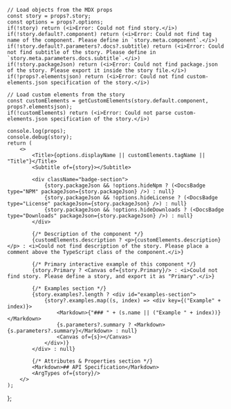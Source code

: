 

    // Load objects from the MDX props
    const story = props?.story;
    const options = props?.options;
    if(!story) return (<i>Error: Could not find story.</i>)
    if(!story.default?.component) return (<i>Error: Could not find tag name of the component. Please define in `story.meta.component`.</i>)
    if(!story.default?.parameters?.docs?.subtitle) return (<i>Error: Could not find subtitle of the story. Please define in `story.meta.parameters.docs.subtitle`.</i>)
    if(!story.packageJson) return (<i>Error: Could not find package.json of the story. Please export it inside the story file.</i>)
    if(!props?.elementsjson) return (<i>Error: Could not find custom-elements.json specification of the story.</i>)

    // Load custom elements from the story
    const customElements = getCustomElements(story.default.component, props?.elementsjson);
    if(!customElements) return (<i>Error: Could not parse custom-elements.json specification of the story.</i>)

    console.log(props);
    console.debug(story);
    return (
        <>
            <Title>{options.displayName || customElements.tagName || "Title"}</Title>
            <Subtitle of={story}></Subtitle>

            <div className="badge-section">
                {story.packageJson && !options.hideNpm ? (<DocsBadge type="NPM" packageJson={story.packageJson} />) : null}
                {story.packageJson && !options.hideLicense ? (<DocsBadge type="License" packageJson={story.packageJson} />) : null}
                {story.packageJson && !options.hideDownloads ? (<DocsBadge type="Downloads" packageJson={story.packageJson} />) : null}
            </div>

            {/* Description of the component */}
            {customElements.description ? <p>{customElements.description}</p> : <i>Could not find description of the story. Please place a comment above the TypeScript class of the component.</i>}

            {/* Primary interactive example of this component */}
            {story.Primary ? <Canvas of={story.Primary}/> : <i>Could not find story. Please define a story, and export it as "Primary".</i>}

            {/* Examples section */}
            {story.examples?.length ? <div id="examples-section">
                {story?.examples.map((s, index) => <div key={("Example" + index)}>
                    <Markdown>{"### " + (s.name || ("Example " + index))}</Markdown>
                    {s.parameters?.summary ? <Markdown>{s.parameters?.summary}</Markdown> : null}
                    <Canvas of={s}></Canvas>
                </div>)}
            </div> : null}

            {/* Attributes & Properties section */}
            <Markdown>## API Specification</Markdown>
            <ArgTypes of={story}/>
        </>
    );
};
